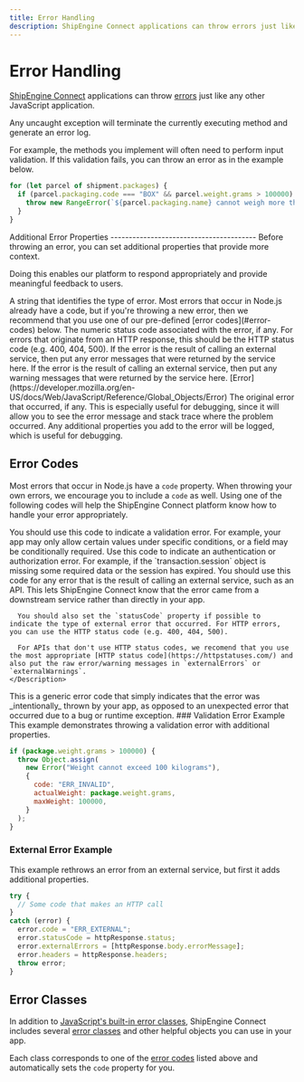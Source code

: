 ```yaml
---
title: Error Handling
description: ShipEngine Connect applications can throw errors just like any other JavaScript application. We also support custom error properties and classes to make things easier.
---
```




Error Handling
=================

[ShipEngine Connect](../index.mdx) applications can throw [errors](https://developer.mozilla.org/en-US/docs/Web/JavaScript/Reference/Global_Objects/Error)
just like any other JavaScript application.  

Any uncaught exception will terminate the currently executing method and generate an error log.

For example, the methods you implement will often need to perform input validation. If this validation fails, you can throw an error as in the example below.

```javascript highlight=3
for (let parcel of shipment.packages) {
  if (parcel.packaging.code === "BOX" && parcel.weight.grams > 100000) {
    throw new RangeError(`${parcel.packaging.name} cannot weigh more than 100 kilograms`);
  }
}
```

<Section>
<Left>
Additional Error Properties
----------------------------------------
Before throwing an error, you can set additional properties that provide more context. 

Doing this enables our platform to respond appropriately and provide meaningful feedback to users.

<Reference>
  <Field name="code" type="string">
    <Description>
      A string that identifies the type of error. Most errors that occur in Node.js already have a code, but if you're throwing a new error, then we recommend that you use one of our pre-defined [error codes](#error-codes) below.
    </Description>
  </Field>

  <Field name="statusCode" type="number">
    <Description>
      The numeric status code associated with the error, if any. For errors that originate from an HTTP response, this should be the HTTP status code (e.g. 400, 404, 500).
    </Description>
  </Field>

  <Field name="externalErrors" type="string[]">
    <Description>
      If the error is the result of calling an external service, then put any error messages that were returned by the service here.
    </Description>
  </Field>

  <Field name="externalWarnings" type="string[]">
    <Description>
      If the error is the result of calling an external service, then put any warning messages that were returned by the service here.
    </Description>
  </Field>

  <Field name="originalError">
    <Type>
      [Error](https://developer.mozilla.org/en-US/docs/Web/JavaScript/Reference/Global_Objects/Error)
    </Type>
    <Description>
      The original error that occurred, if any. This is especially useful for debugging, since it will allow you to see the error message and stack trace where the problem occurred.
    </Description>
  </Field>

  <Field name="*" type="any value">
    <Description>
      Any additional properties you add to the error will be logged, which is useful for debugging.
    </Description>
  </Field>
</Reference>


Error Codes
---------------------
Most errors that occur in Node.js have a `code` property. When throwing your own errors, we encourage you to include a `code` as well. Using one of the following codes will help the ShipEngine Connect platform know how to handle your error appropriately.

<Reference>
  <Field name="ERR_INVALID">
    <Description>
      You should use this code to indicate a validation error. For example, your app may only allow certain values under specific conditions, or a field may be conditionally required.
    </Description>
  </Field>

  <Field name="ERR_UNAUTHORIZED">
    <Description>
      Use this code to indicate an authentication or authorization error. For example, if the `transaction.session` object is missing some required data or the session has expired.
    </Description>
  </Field>

  <Field name="ERR_EXTERNAL">
    <Description>
      You should use this code for any error that is the result of calling an external service, such as an API. This lets ShipEngine Connect know that the error came from a downstream service rather than directly in your app.

      You should also set the `statusCode` property if possible to indicate the type of external error that occurred. For HTTP errors, you can use the HTTP status code (e.g. 400, 404, 500). 
      
      For APIs that don't use HTTP status codes, we recomend that you use the most appropriate [HTTP status code](https://httpstatuses.com/) and also put the raw error/warning messages in `externalErrors` or `externalWarnings`.
    </Description>
  </Field>

  <Field name="ERR_APP_ERROR">
    <Description>
      This is a generic error code that simply indicates that the error was _intentionally_ thrown by your app, as opposed to an unexpected error that occurred due to a bug or runtime exception.
    </Description>
  </Field>
</Reference>
</Left>
<Right>
### Validation Error Example
This example demonstrates throwing a validation error with additional properties.

```javascript
if (package.weight.grams > 100000) {
  throw Object.assign(
    new Error("Weight cannot exceed 100 kilograms"),
    {
      code: "ERR_INVALID",
      actualWeight: package.weight.grams,
      maxWeight: 100000,
    }
  );
}
```

### External Error Example
This example rethrows an error from an external service, but first it adds additional properties.

```javascript
try {
  // Some code that makes an HTTP call
}
catch (error) {
  error.code = "ERR_EXTERNAL";
  error.statusCode = httpResponse.status;
  error.externalErrors = [httpResponse.body.errorMessage];
  error.headers = httpResponse.headers;
  throw error;
}
```
</Right>
</Section>


Error Classes
--------------------------
In addition to [JavaScript's built-in error classes](https://developer.mozilla.org/en-US/docs/Web/JavaScript/Reference/Global_Objects#Error_objects),
ShipEngine Connect includes several [error classes](https://github.com/ShipEngine/connect/blob/master/packages/runtime/src/errors/index.ts)
and other helpful objects you can use in your app. 

Each class corresponds to one of the [error codes](#error-codes) listed above and automatically sets the `code` property for you.


<Pager
  prev="./typescript.mdx" prevTitle="Developing in TypeScript"
  next="./testing/index.mdx" nextTitle="Testing"
/>
